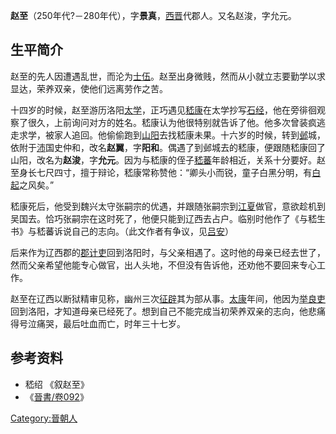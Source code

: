 '''赵至'''（250年代?－280年代），字'''景真'''，[[西晋|西晋]]代郡人。又名赵浚，字允元。

==生平简介==
赵至的先人因遭遇乱世，而沦为[[士家|士伍]]。赵至出身微贱，然而从小就立志要勤学以求显达，荣养双亲，使他们远离劳作之苦。

十四岁的时候，赵至游历洛阳[[太学|太学]]，正巧遇见[[嵇康|嵇康]]在太学抄写[[正始石经|石经]]，他在旁徘徊观察了很久，上前询问对方的姓名。嵇康认为他很特别就告诉了他。他多次曾装疯逃走求学，被家人追回。他偷偷跑到[[山阳|山阳]]去找嵇康未果。十六岁的时候，转到[[邺|邺]]城，依附于[[沛|沛]]国史仲和，改名'''赵翼'''，字'''阳和'''。偶遇了到邺城去的嵇康，便跟随嵇康回了山阳，改名为'''赵浚'''，字'''允元'''。因为与嵇康的侄子[[嵇蕃|嵇蕃]]年龄相近，关系十分要好。赵至身长七尺四寸，擅于辩论，嵇康常称赞他：“卿头小而锐，童子白黑分明，有[[白起|白起]]之风矣。”

嵇康死后，他受到魏兴太守张嗣宗的优遇，并跟随张嗣宗到[[江夏|江夏]]做官，意欲趁机到吴国去。恰巧张嗣宗在这时死了，他便只能到辽西去占户。临别时他作了《与嵇生书》与嵇蕃诉说自己的志向。（此文作者有争议，见[[吕安|吕安]]）

后来作为辽西郡的[[上计制|郡计吏]]回到洛阳时，与父亲相遇了。这时他的母亲已经去世了，然而父亲希望他能专心做官，出人头地，不但没有告诉他，还劝他不要回来专心工作。

赵至在辽西以断狱精审见称，幽州三次[[征辟|征辟]]其为部从事。[[太康_(西晉)|太康]]年间，他因为[[察举|举良吏]]回到洛阳，才知道母亲已经死了。想到自己不能完成当初荣养双亲的志向，他悲痛得号泣痛哭，最后吐血而亡，时年三十七岁。

==参考资料==
*嵇绍 《叙赵至》
*《[[s:晉書/卷092|晉書/卷092]]》

[[Category:晉朝人|Category:晉朝人]]